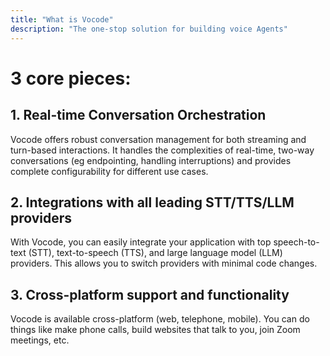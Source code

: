 ```yaml
---
title: "What is Vocode"
description: "The one-stop solution for building voice Agents"
---
```


# 3 core pieces:

## 1. Real-time Conversation Orchestration

Vocode offers robust conversation management for both streaming and turn-based interactions.
It handles the complexities of real-time, two-way conversations (eg endpointing, handling interruptions) and
provides complete configurability for different use cases.

## 2. Integrations with all leading STT/TTS/LLM providers

With Vocode, you can easily integrate your application with top speech-to-text (STT), text-to-speech (TTS), and large language model (LLM) providers.
This allows you to switch providers with minimal code changes.

## 3. Cross-platform support and functionality

Vocode is available cross-platform (web, telephone, mobile). You can do things like make phone calls, build websites that talk to you,
join Zoom meetings, etc.
